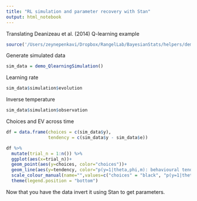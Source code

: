 ```yaml
---
title: "RL simulation and parameter recovery with Stan"
output: html_notebook
---
```


Translating Deanizeau et al. (2014) Q-learning example

```r
source('/Users/zeynepenkavi/Dropbox/RangelLab/BayesianStats/helpers/demo_QlearningSimulation.R')
```

Generate simulated data

```r
sim_data = demo_QlearningSimulation()
```

Learning rate

```r
sim_data$simulation$evolution
```

Inverse temperature

```r
sim_data$simulation$observation
```

Choices and EV across time

```r
df = data.frame(choices = c(sim_data$y), 
                tendency = c(sim_data$y - sim_data$e))
```


```r
df %>%
  mutate(trial_n = 1:n()) %>%
  ggplot(aes(x=trial_n))+
  geom_point(aes(y=choices, color="choices"))+
  geom_line(aes(y=tendency, color="p(y=1|theta,phi,m): behavioural tendency"))+
  scale_colour_manual(name="",values=c("choices" = "black", "p(y=1|theta,phi,m): behavioural tendency" = "red"))+
  theme(legend.position = "bottom")
```

Now that you have the data invert it using Stan to get parameters.
